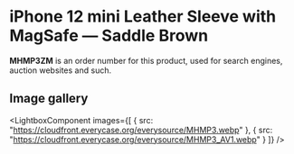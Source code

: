 
# iPhone 12 mini Leather Sleeve with MagSafe — Saddle Brown

<Callout type='info' emoji='👉🏻'>**MHMP3ZM** is an order number for this product, used for search engines, auction websites and such.</Callout>

## Image gallery

<LightboxComponent
    images={[
      {
        src: "https://cloudfront.everycase.org/everysource/MHMP3.webp"
      },
      {
        src: "https://cloudfront.everycase.org/everysource/MHMP3_AV1.webp"
      }
    ]}
  />

